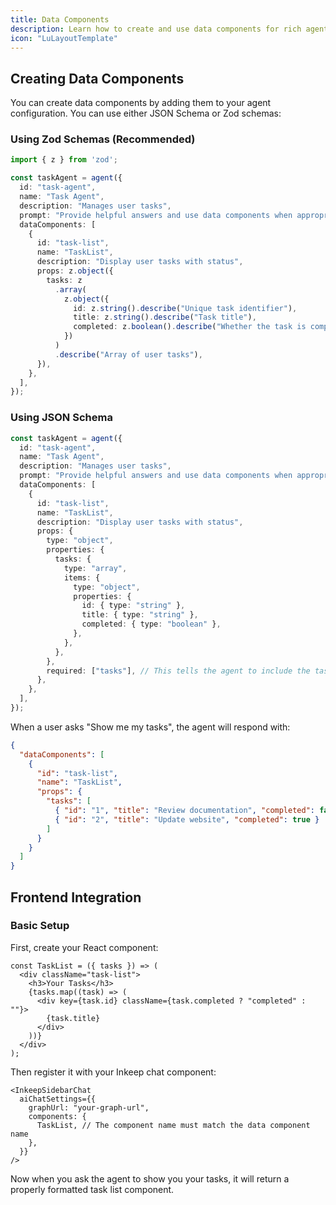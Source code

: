 ```yaml
---
title: Data Components
description: Learn how to create and use data components for rich agent responses
icon: "LuLayoutTemplate"
---
```


<Snippet file="multi-agent-framework/what-are-data-components.mdx" />

## Creating Data Components

You can create data components by adding them to your agent configuration. You can use either JSON Schema or Zod schemas:

### Using Zod Schemas (Recommended)

```typescript
import { z } from 'zod';

const taskAgent = agent({
  id: "task-agent",
  name: "Task Agent",
  description: "Manages user tasks",
  prompt: "Provide helpful answers and use data components when appropriate.",
  dataComponents: [
    {
      id: "task-list",
      name: "TaskList",
      description: "Display user tasks with status",
      props: z.object({
        tasks: z
          .array(
            z.object({
              id: z.string().describe("Unique task identifier"),
              title: z.string().describe("Task title"),
              completed: z.boolean().describe("Whether the task is completed"),
            })
          )
          .describe("Array of user tasks"),
      }),
    },
  ],
});
```

### Using JSON Schema

```typescript
const taskAgent = agent({
  id: "task-agent",
  name: "Task Agent",
  description: "Manages user tasks",
  prompt: "Provide helpful answers and use data components when appropriate.",
  dataComponents: [
    {
      id: "task-list",
      name: "TaskList",
      description: "Display user tasks with status",
      props: {
        type: "object",
        properties: {
          tasks: {
            type: "array",
            items: {
              type: "object",
              properties: {
                id: { type: "string" },
                title: { type: "string" },
                completed: { type: "boolean" },
              },
            },
          },
        },
        required: ["tasks"], // This tells the agent to include the tasks array in the response
      },
    },
  ],
});
```

When a user asks "Show me my tasks", the agent will respond with:

```json
{
  "dataComponents": [
    {
      "id": "task-list",
      "name": "TaskList",
      "props": {
        "tasks": [
          { "id": "1", "title": "Review documentation", "completed": false },
          { "id": "2", "title": "Update website", "completed": true }
        ]
      }
    }
  ]
}
```

## Frontend Integration

### Basic Setup

First, create your React component:

```tsx
const TaskList = ({ tasks }) => (
  <div className="task-list">
    <h3>Your Tasks</h3>
    {tasks.map((task) => (
      <div key={task.id} className={task.completed ? "completed" : ""}>
        {task.title}
      </div>
    ))}
  </div>
);
```

Then register it with your Inkeep chat component:

```tsx
<InkeepSidebarChat
  aiChatSettings={{
    graphUrl: "your-graph-url",
    components: {
      TaskList, // The component name must match the data component name
    },
  }}
/>
```

Now when you ask the agent to show you your tasks, it will return a properly formatted task list component.

